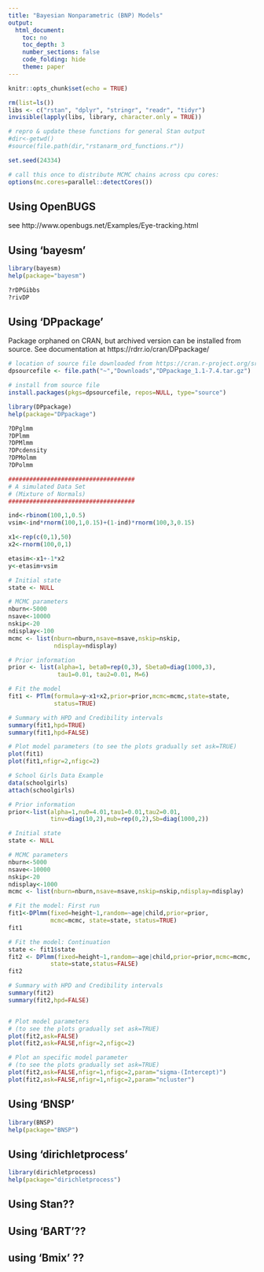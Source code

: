 ```yaml
---
title: "Bayesian Nonparametric (BNP) Models"
output:
  html_document:
    toc: no
    toc_depth: 3
    number_sections: false
    code_folding: hide
    theme: paper
---
```


<!-- 
Bayesian Nonparametric models
see https://web.ma.utexas.edu/users/pmueller/bnp/ for book site with code
-->

```r
knitr::opts_chunk$set(echo = TRUE)

rm(list=ls())
libs <- c("rstan", "dplyr", "stringr", "readr", "tidyr")
invisible(lapply(libs, library, character.only = TRUE))

# repro & update these functions for general Stan output
#dir<-getwd()
#source(file.path(dir,"rstanarm_ord_functions.r"))

set.seed(24334)

# call this once to distribute MCMC chains across cpu cores:
options(mc.cores=parallel::detectCores())
```


## Using OpenBUGS

see http://www.openbugs.net/Examples/Eye-tracking.html


## Using 'bayesm'

```r
library(bayesm)
help(package="bayesm")

?rDPGibbs
?rivDP
```

## Using 'DPpackage'

Package orphaned on CRAN, but archived version can be installed from source. See documentation at https://rdrr.io/cran/DPpackage/

```r
# location of source file downloaded from https://cran.r-project.org/src/contrib/Archive/ElemStatLearn/
dpsourcefile <- file.path("~","Downloads","DPpackage_1.1-7.4.tar.gz")

# install from source file
install.packages(pkgs=dpsourcefile, repos=NULL, type="source")
```

```r
library(DPpackage)
help(package="DPpackage")

?DPglmm
?DPlmm
?DPMlmm
?DPcdensity
?DPMolmm
?DPolmm
```

```r
####################################
# A simulated Data Set
# (Mixture of Normals)
####################################

ind<-rbinom(100,1,0.5)
vsim<-ind*rnorm(100,1,0.15)+(1-ind)*rnorm(100,3,0.15)

x1<-rep(c(0,1),50)
x2<-rnorm(100,0,1)

etasim<-x1+-1*x2
y<-etasim+vsim

# Initial state
state <- NULL

# MCMC parameters
nburn<-5000
nsave<-10000
nskip<-20
ndisplay<-100
mcmc <- list(nburn=nburn,nsave=nsave,nskip=nskip,
             ndisplay=ndisplay)

# Prior information
prior <- list(alpha=1, beta0=rep(0,3), Sbeta0=diag(1000,3),
              tau1=0.01, tau2=0.01, M=6)

# Fit the model
fit1 <- PTlm(formula=y~x1+x2,prior=prior,mcmc=mcmc,state=state,
             status=TRUE) 

# Summary with HPD and Credibility intervals
summary(fit1,hpd=TRUE)
summary(fit1,hpd=FALSE)

# Plot model parameters (to see the plots gradually set ask=TRUE)
plot(fit1)
plot(fit1,nfigr=2,nfigc=2)

```


```r
# School Girls Data Example
data(schoolgirls)
attach(schoolgirls)

# Prior information
prior<-list(alpha=1,nu0=4.01,tau1=0.01,tau2=0.01,
            tinv=diag(10,2),mub=rep(0,2),Sb=diag(1000,2))

# Initial state
state <- NULL

# MCMC parameters
nburn<-5000
nsave<-10000
nskip<-20
ndisplay<-1000
mcmc <- list(nburn=nburn,nsave=nsave,nskip=nskip,ndisplay=ndisplay)

# Fit the model: First run
fit1<-DPlmm(fixed=height~1,random=~age|child,prior=prior,
            mcmc=mcmc, state=state, status=TRUE)
fit1

# Fit the model: Continuation
state <- fit1$state     
fit2 <- DPlmm(fixed=height~1,random=~age|child,prior=prior,mcmc=mcmc,
            state=state,status=FALSE)
fit2

# Summary with HPD and Credibility intervals
summary(fit2)
summary(fit2,hpd=FALSE)


# Plot model parameters 
# (to see the plots gradually set ask=TRUE)
plot(fit2,ask=FALSE)
plot(fit2,ask=FALSE,nfigr=2,nfigc=2)	

# Plot an specific model parameter 
# (to see the plots gradually set ask=TRUE)
plot(fit2,ask=FALSE,nfigr=1,nfigc=2,param="sigma-(Intercept)")	
plot(fit2,ask=FALSE,nfigr=1,nfigc=2,param="ncluster")	
```


## Using 'BNSP'

```r
library(BNSP)
help(package="BNSP")

```

## Using 'dirichletprocess'

```r
library(dirichletprocess)
help(package="dirichletprocess")

```

## Using Stan??

## Using 'BART'??

## using 'Bmix' ??
